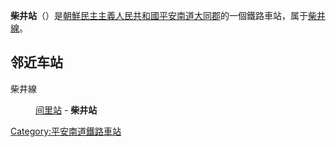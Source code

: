 {{unreferenced|time=2015-01-11T14:12:52+00:00}}
{{朝鮮半島車站資訊
|公司色 = blue
|文字色 = 
|站名 = 柴井站
|圖片 = 
|pxl = 
|圖片說明 =
|前一站 = [[间里站|间里]]
|前一站距離 = 8.0
|後一站距離 = 
|後一站 = 
|所屬路線 = [[柴井線|柴井線]]
|距離 = 8.0
|起點站 = [[间里站|间里]]
|諺文 = 시정역
|朝鮮漢字 = 柴井驛
|文觀部式 = 
|馬-賴式 = Sijŏng-yŏk
|副站名 = 
|車站編號 = 
|停站路線數 = 
|所屬公司 = [[朝鮮民主主義人民共和國鐵道省|朝鮮民主主義人民共和國鐵道省]]
|所在地 =[[平安南道|平安南道]][[大同郡|大同郡]]
|車站構造 = 地面车站
|月台配置 = 
|啟用年月日 =
|廢站年月日 = 
|上下車人次 = 
|統計年度 = 
|轉車 = 
|備註 = 
|全寬備註 = 
}}

'''柴井站'''（{{lang-ko|시정역}}）是[[朝鮮民主主義人民共和國|朝鮮民主主義人民共和國]][[平安南道|平安南道]][[大同郡|大同郡]]的一個鐵路車站，属于[[柴井線|柴井線]]。

==邻近车站==
柴井線
:[[间里站|间里站]] - '''柴井站'''

{{朝鲜铁路小作品}}

{{柴井線}}

[[Category:平安南道鐵路車站|Category:平安南道鐵路車站]]